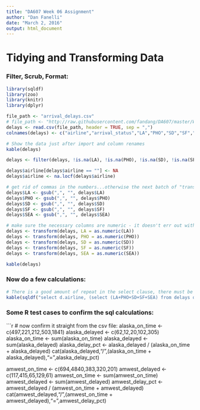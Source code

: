 ---
title: "DA607 Week 06 Assignment"
author: "Dan Fanelli"
date: "March 2, 2016"
output: html_document
---

# Tidying and Transforming Data

### Filter, Scrub, Format:

```{r message=FALSE, warning=FALSE}
library(sqldf)
library(zoo)
library(knitr)
library(dplyr)

file_path <- "arrival_delays.csv"
# file_path <- "http://raw.githubusercontent.com/fandang/DA607/master/Wk06/arrival_delays.csv"
delays <- read.csv(file_path, header = TRUE, sep = ",")
colnames(delays) <- c("airline","arrival_status","LA","PHO","SD","SF","SEA")

# Show the data just after import and column renames
kable(delays)

delays <- filter(delays, !is.na(LA), !is.na(PHO), !is.na(SD), !is.na(SF), !is.na(SEA))

delays$airline[delays$airline == ""] <- NA
delays$airline <- na.locf(delays$airline)

# get rid of commas in the numbers...otherwise the next batch of "transform" calls gives back the wrong numbers.."
delays$LA <- gsub(",", "", delays$LA)
delays$PHO <- gsub(",", "", delays$PHO)
delays$SD <- gsub(",", "", delays$SD)
delays$SF <- gsub(",", "", delays$SF)
delays$SEA <- gsub(",", "", delays$SEA)

# make sure the necessary columns are numeric - it doesn't err out without this, it just results in delayed_pct = 0
delays <- transform(delays, LA = as.numeric(LA))
delays <- transform(delays, PHO = as.numeric(PHO))
delays <- transform(delays, SD = as.numeric(SD))
delays <- transform(delays, SF = as.numeric(SF))
delays <- transform(delays, SEA = as.numeric(SEA))

kable(delays)

```

### Now do a few calculations:

```{r message=FALSE, warning=FALSE}
# There is a good amount of repeat in the select clause, there must be a way to get the "on_time" results and "delayed" results into variables before calculating the delay %, but wasn't able to get that done...
kable(sqldf("select d.airline, (select (LA+PHO+SD+SF+SEA) from delays d2 where d.airline = d2.airline and arrival_status = 'on time') as num_on_time, (select (LA+PHO+SD+SF+SEA) from delays d3 where d.airline = d3.airline and arrival_status = 'delayed') as num_delayed, ((select (LA+PHO+SD+SF+SEA) from delays d2 where d.airline = d2.airline and arrival_status = 'delayed')/((select (LA+PHO+SD+SF+SEA) from delays d2 where d.airline = d2.airline and arrival_status = 'on time')+(select (LA+PHO+SD+SF+SEA) from delays d2 where d.airline = d2.airline and arrival_status = 'delayed'))) as delayed_pct from delays d group by d.airline"))
```


### Some R test cases to confirm the sql calculations:

```{r message=FALSE, warning=FALSE}
# now confirm it straight from the csv file:
alaska_on_time <- c(497,221,212,503,1841)
alaska_delayed <- c(62,12,20,102,305)
alaska_on_time <- sum(alaska_on_time)
alaska_delayed <- sum(alaska_delayed)
alaska_delay_pct <- alaska_delayed / (alaska_on_time + alaska_delayed)
cat(alaska_delayed,"/",(alaska_on_time + alaska_delayed),"=",alaska_delay_pct)

amwest_on_time <- c(694,4840,383,320,201)
amwest_delayed <- c(117,415,65,129,61)
amwest_on_time <- sum(amwest_on_time)
amwest_delayed <- sum(amwest_delayed)
amwest_delay_pct <- amwest_delayed / (amwest_on_time + amwest_delayed)
cat(amwest_delayed,"/",(amwest_on_time + amwest_delayed),"=",amwest_delay_pct)

